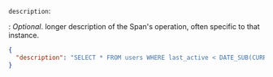 `description`:

: _Optional_. longer description of the Span's operation, often specific to that instance.

  ```json
  {
    "description": "SELECT * FROM users WHERE last_active < DATE_SUB(CURRENT_DATE, INTERVAL 1 YEAR)`"
  }
  ```
